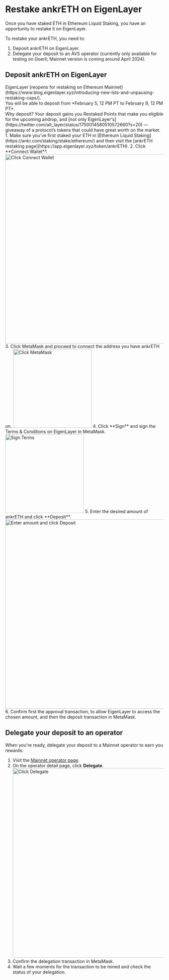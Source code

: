 
# Restake ankrETH on EigenLayer

Once you have staked ETH in Ethereum Liquid Staking, you have an opportunity to restake it on EigenLayer.

To restake your ankrETH, you need to:
1. Deposit ankrETH on EigenLayer.
2. Delegate your deposit to an AVS operator (currently only available for testing on Goerli; Mainnet version is coming around April 2024).

## Deposit ankrETH on EigenLayer
<Callout type="info">
  EigenLayer [reopens for restaking on Ethereum Mainnet](https://www.blog.eigenlayer.xyz/introducing-new-lsts-and-unpausing-restaking-caps/).<br/>
    You will be able to deposit from *February 5, 12 PM PT to February 9, 12 PM PT*.<br/>
    Why deposit? Your deposit gains you Restaked Points that make you eligible for the upcoming airdrop, and [not only EigenLayer's](https://twitter.com/alt_layer/status/1750014580510572660?s=20) — giveaway of a protocol’s tokens that could have great worth on the market.
</Callout>
1. Make sure you've first staked your ETH in [Ethereum Liquid Staking](https://ankr.com/staking/stake/ethereum/) and then visit the [ankrETH restaking page](https://app.eigenlayer.xyz/token/ankrETH).
2. Click **Connect Wallet**.
   <img src="/docs/staking/liquid-staking/eth/connect-wallet-eigenlayer.jpg" alt="Click Connect Wallet" class="responsive-pic" width="600" />
3. Click MetaMask and proceed to connect the address you have ankrETH on.
   <img src="/docs/staking/liquid-staking/eth/choose-metamask-eigenlayer.jpg" alt="Click MetaMask" class="responsive-pic" width="250" />
4. Click **Sign** and sign the Terms & Conditions on EigenLayer in MetaMask.
   <img src="/docs/staking/liquid-staking/eth/sign-terms-eigenlayer.jpg" alt="Sign Terms" class="responsive-pic" width="250" />
5. Enter the desired amount of ankrETH and click **Deposit**.
   <img src="/docs/staking/liquid-staking/eth/enter-amount-click-deposit-eigenlayer.jpg" alt="Enter amount and click Deposit" class="responsive-pic" width="600" />
6. Confirm first the approval transaction, to allow EigenLayer to access the chosen amount, and then the deposit transaction in MetaMask.

## Delegate your deposit to an operator

When you're ready, delegate your deposit to a Mainnet operator to earn you rewards:
1. Visit the [Mainnet operator page](https://app.eigenlayer.xyz/operator/0xe25480334fc57a4f38f081e87cdfeeeaf09779c9).
2. On the operator detail page, click **Delegate**.
   <img src="/docs/staking/liquid-staking/eth/click-delegate-eigenlayer.png" alt="Click Delegate" class="responsive-pic" width="600" />
3. Confirm the delegation transaction in MetaMask.
4. Wait a few moments for the transaction to be mined and check the status of your delegation.